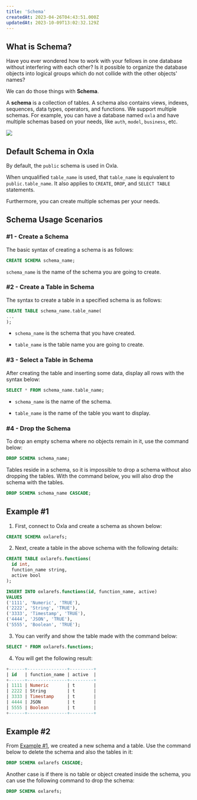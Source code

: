 ```yaml
---
title: 'Schema'
createdAt: 2023-04-26T04:43:51.000Z
updatedAt: 2023-10-09T13:02:32.129Z
---
```


## **What is Schema?**

Have you ever wondered how to work with your fellows in one database without interfering with each other? Is it possible to organize the database objects into logical groups which do not collide with the other objects' names?

We can do those things with **Schema**.&#x20;

A **schema** is a collection of tables. A schema also contains views, indexes, sequences, data types, operators, and functions. We support multiple schemas. For example, you can have a database named `oxla` and have multiple schemas based on your needs, like `auth`, `model`, `business`, etc.

![](https://archbee-image-uploads.s3.amazonaws.com/S_lGBDD7H53z1OcF8Kc79/dwZKCnYfbiCnec6P1XYsK_schema.png)

## **Default Schema in Oxla**

By default, the `public` schema is used in Oxla.&#x20;

When unqualified `table_name` is used, that `table_name` is equivalent to `public.table_name`. It also applies to `CREATE`, `DROP`, and `SELECT TABLE` statements.

<Info>Furthermore, you can create multiple schemas per your needs.</Info>

## **Schema Usage Scenarios**

### **#1 - Create a Schema**

The basic syntax of creating a schema is as follows:

```sql
CREATE SCHEMA schema_name;
```

`schema_name` is the name of the schema you are going to create.

### **#2 - Create a Table in Schema**

The syntax to create a table in a specified schema is as follows:

```sql
CREATE TABLE schema_name.table_name(
...
);
```

*   `schema_name` is the schema that you have created.

*   `table_name` is the table name you are going to create.

### **#3 - Select a Table in Schema**

After creating the table and inserting some data, display all rows with the syntax below:&#x20;

```sql
SELECT * FROM schema_name.table_name;
```

*   `schema_name` is the name of the schema.

*   `table_name` is the name of the table you want to display.

### **#4 - Drop the Schema**

To drop an empty schema where no objects remain in it, use the command below:

```sql
DROP SCHEMA schema_name;
```

Tables reside in a schema, so it is impossible to drop a schema without also dropping the tables. With the command below, you will also drop the schema with the tables.

```sql
DROP SCHEMA schema_name CASCADE;
```

## **Example #1**

1. First, connect to Oxla and create a schema as shown below:

```sql
CREATE SCHEMA oxlarefs;
```

2. Next, create a table in the above schema with the following details:

```sql
CREATE TABLE oxlarefs.functions(
  id int,
  function_name string,
  active bool
);

INSERT INTO oxlarefs.functions(id, function_name, active)
VALUES 
('1111', 'Numeric', 'TRUE'),
('2222', 'String', 'TRUE'),
('3333', 'Timestamp', 'TRUE'),
('4444', 'JSON', 'TRUE'),
('5555', 'Boolean', 'TRUE');
```

3. You can verify and show the table made with the command below:

```sql
SELECT * FROM oxlarefs.functions;
```

4. You will get the following result:

```sql
+------+---------------+---------+
| id   | function_name | active  |
+------+---------------+---------+
| 1111 | Numeric       | t       |
| 2222 | String        | t       |
| 3333 | Timestamp     | t       |
| 4444 | JSON          | t       |
| 5555 | Boolean       | t       |
+------+---------------+---------+
```

## **Example #2**

From [Example #1](https://oxla.mintlify.app/3-sql-reference/schema#example-1), we created a new schema and a table. Use the command below to delete the schema and also the tables in it:

```sql
DROP SCHEMA oxlarefs CASCADE;
```

Another case is if there is no table or object created inside the schema, you can use the following command to drop the schema:

```sql
DROP SCHEMA oxlarefs;
```


